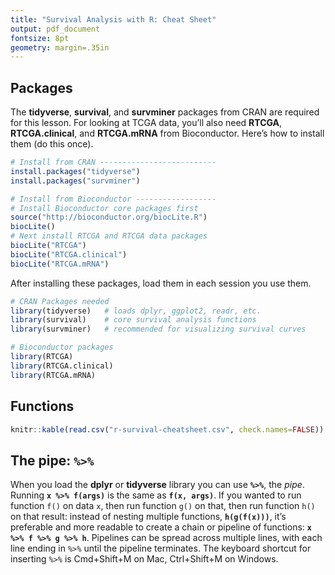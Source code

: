 ```yaml
---
title: "Survival Analysis with R: Cheat Sheet"
output: pdf_document
fontsize: 8pt
geometry: margin=.35in
---
```


\pagenumbering{gobble}

## Packages

The **tidyverse**, **survival**, and **survminer** packages from CRAN are required for this lesson. For looking at TCGA data, you'll also need **RTCGA**, **RTCGA.clinical**, and **RTCGA.mRNA** from Bioconductor. Here's how to install them (do this once).

```r
# Install from CRAN --------------------------
install.packages("tidyverse")
install.packages("survminer")

# Install from Bioconductor ------------------
# Install Bioconductor core packages first
source("http://bioconductor.org/biocLite.R")
biocLite()
# Next install RTCGA and RTCGA data packages
biocLite("RTCGA")
biocLite("RTCGA.clinical")
biocLite("RTCGA.mRNA")
```

After installing these packages, load them in each session you use them.

```r
# CRAN Packages needed
library(tidyverse)   # loads dplyr, ggplot2, readr, etc.
library(survival)    # core survival analysis functions
library(survminer)   # recommended for visualizing survival curves

# Bioconductor packages
library(RTCGA)
library(RTCGA.clinical)
library(RTCGA.mRNA)
```

## Functions

```r
knitr::kable(read.csv("r-survival-cheatsheet.csv", check.names=FALSE))
```

## The pipe: **`%>%`**

When you load the **dplyr** or **tidyverse** library you can use **`%>%`**, the _pipe_. Running **`x %>% f(args)`** is the same as **`f(x, args)`**. If you wanted to run function `f()` on data `x`, then run function `g()` on that, then run function `h()` on that result: instead of nesting multiple functions, **`h(g(f(x)))`**, it's preferable and more readable to create a chain or pipeline of functions: **`x %>% f %>% g %>% h`**. Pipelines can be spread across multiple lines, with each line ending in `%>%` until the pipeline terminates. The keyboard shortcut for inserting `%>%` is Cmd+Shift+M on Mac, Ctrl+Shift+M on Windows.

